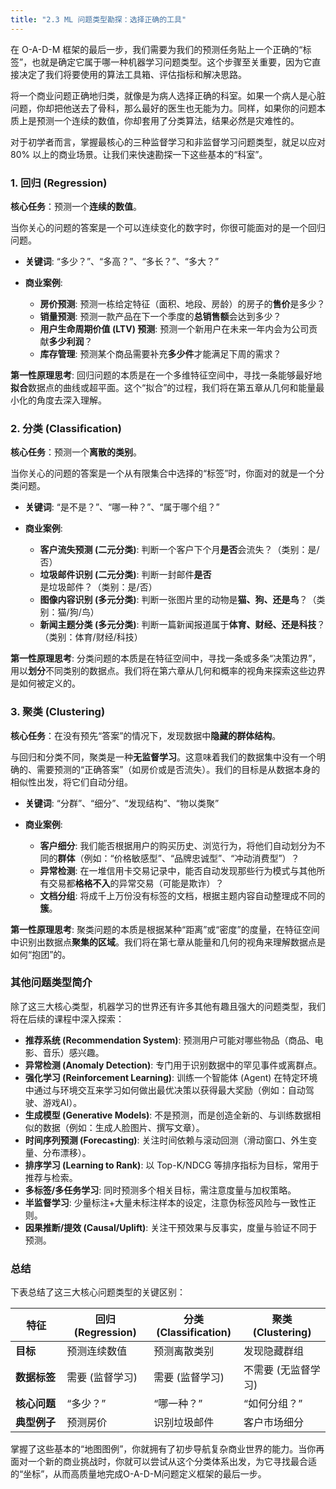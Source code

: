 ```yaml
---
title: "2.3 ML 问题类型勘探：选择正确的工具"
---
```


在 O-A-D-M 框架的最后一步，我们需要为我们的预测任务贴上一个正确的“标签”，也就是确定它属于哪一种机器学习问题类型。这个步骤至关重要，因为它直接决定了我们将要使用的算法工具箱、评估指标和解决思路。

将一个商业问题正确地归类，就像是为病人选择正确的科室。如果一个病人是心脏问题，你却把他送去了骨科，那么最好的医生也无能为力。同样，如果你的问题本质上是预测一个连续的数值，你却套用了分类算法，结果必然是灾难性的。

对于初学者而言，掌握最核心的三种监督学习和非监督学习问题类型，就足以应对 80% 以上的商业场景。让我们来快速勘探一下这些基本的“科室”。

### 1. 回归 (Regression)

**核心任务**：预测一个**连续的数值**。

当你关心的问题的答案是一个可以连续变化的数字时，你很可能面对的是一个回归问题。

-   **关键词**: “多少？”、“多高？”、“多长？”、“多大？”

-   **商业案例**:
    -   **房价预测**: 预测一栋给定特征（面积、地段、房龄）的房子的**售价**是多少？
    -   **销量预测**: 预测一款产品在下一个季度的**总销售额**会达到多少？
    -   **用户生命周期价值 (LTV) 预测**: 预测一个新用户在未来一年内会为公司贡献**多少利润**？
    -   **库存管理**: 预测某个商品需要补充**多少件**才能满足下周的需求？

**第一性原理思考**: 回归问题的本质是在一个多维特征空间中，寻找一条能够最好地**拟合**数据点的曲线或超平面。这个“拟合”的过程，我们将在第五章从几何和能量最小化的角度去深入理解。

### 2. 分类 (Classification)

**核心任务**：预测一个**离散的类别**。

当你关心的问题的答案是一个从有限集合中选择的“标签”时，你面对的就是一个分类问题。

-   **关键词**: “是不是？”、“哪一种？”、“属于哪个组？”

-   **商业案例**:
    -   **客户流失预测 (二元分类)**: 判断一个客户下个月**是否**会流失？（类别：是/否）
    -   **垃圾邮件识别 (二元分类)**: 判断一封邮件**是否**是垃圾邮件？（类别：是/否）
    -   **图像内容识别 (多元分类)**: 判断一张图片里的动物是**猫、狗、还是鸟**？（类别：猫/狗/鸟）
    -   **新闻主题分类 (多元分类)**: 判断一篇新闻报道属于**体育、财经、还是科技**？（类别：体育/财经/科技）

**第一性原理思考**: 分类问题的本质是在特征空间中，寻找一条或多条“决策边界”，用以**划分**不同类别的数据点。我们将在第六章从几何和概率的视角来探索这些边界是如何被定义的。

### 3. 聚类 (Clustering)

**核心任务**：在没有预先“答案”的情况下，发现数据中**隐藏的群体结构**。

与回归和分类不同，聚类是一种**无监督学习**。这意味着我们的数据集中没有一个明确的、需要预测的“正确答案”（如房价或是否流失）。我们的目标是从数据本身的相似性出发，将它们自动分组。

-   **关键词**: “分群”、“细分”、“发现结构”、“物以类聚”

-   **商业案例**:
    -   **客户细分**: 我们能否根据用户的购买历史、浏览行为，将他们自动划分为不同的**群体**（例如：“价格敏感型”、“品牌忠诚型”、“冲动消费型”）？
    -   **异常检测**: 在一堆信用卡交易记录中，能否自动发现那些行为模式与其他所有交易都**格格不入**的异常交易（可能是欺诈）？
    -   **文档分组**: 将成千上万份没有标签的文档，根据主题内容自动整理成不同的**簇**。

**第一性原理思考**: 聚类问题的本质是根据某种“距离”或“密度”的度量，在特征空间中识别出数据点**聚集的区域**。我们将在第七章从能量和几何的视角来理解数据点是如何“抱团”的。

### 其他问题类型简介

除了这三大核心类型，机器学习的世界还有许多其他有趣且强大的问题类型，我们将在后续的课程中深入探索：

-   **推荐系统 (Recommendation System)**: 预测用户可能对哪些物品（商品、电影、音乐）感兴趣。
-   **异常检测 (Anomaly Detection)**: 专门用于识别数据中的罕见事件或离群点。
-   **强化学习 (Reinforcement Learning)**: 训练一个智能体 (Agent) 在特定环境中通过与环境交互来学习如何做出最优决策以获得最大奖励（例如：自动驾驶、游戏AI）。
-   **生成模型 (Generative Models)**: 不是预测，而是创造全新的、与训练数据相似的数据（例如：生成人脸图片、撰写文章）。
 -   **时间序列预测 (Forecasting)**: 关注时间依赖与滚动回测（滑动窗口、外生变量、分布漂移）。
 -   **排序学习 (Learning to Rank)**: 以 Top-K/NDCG 等排序指标为目标，常用于推荐与检索。
 -   **多标签/多任务学习**: 同时预测多个相关目标，需注意度量与加权策略。
 -   **半监督学习**: 少量标注+大量未标注样本的设定，注意伪标签风险与一致性正则。
 -   **因果推断/提效 (Causal/Uplift)**: 关注干预效果与反事实，度量与验证不同于预测。

### 总结

下表总结了这三大核心问题类型的关键区别：

| 特征         | 回归 (Regression)      | 分类 (Classification)   | 聚类 (Clustering)      |
|--------------|------------------------|-------------------------|------------------------|
| **目标**     | 预测连续数值           | 预测离散类别            | 发现隐藏群组           |
| **数据标签** | 需要 (监督学习)        | 需要 (监督学习)         | 不需要 (无监督学习)    |
| **核心问题** | “多少？”               | “哪一种？”              | “如何分组？”           |
| **典型例子** | 预测房价               | 识别垃圾邮件            | 客户市场细分           |


掌握了这些基本的“地图图例”，你就拥有了初步导航复杂商业世界的能力。当你再面对一个新的商业挑战时，你就可以尝试从这个分类体系出发，为它寻找最合适的“坐标”，从而高质量地完成O-A-D-M问题定义框架的最后一步。
